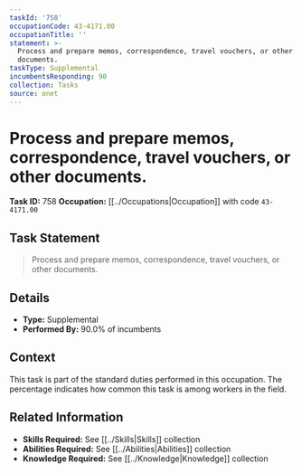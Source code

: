 ```yaml
---
taskId: '758'
occupationCode: 43-4171.00
occupationTitle: ''
statement: >-
  Process and prepare memos, correspondence, travel vouchers, or other
  documents.
taskType: Supplemental
incumbentsResponding: 90
collection: Tasks
source: onet
---
```

# Process and prepare memos, correspondence, travel vouchers, or other documents.

**Task ID:** 758
**Occupation:** [[../Occupations|Occupation]] with code `43-4171.00`

## Task Statement

> Process and prepare memos, correspondence, travel vouchers, or other documents.

## Details

- **Type:** Supplemental
- **Performed By:** 90.0% of incumbents

## Context

This task is part of the standard duties performed in this occupation. The percentage indicates how common this task is among workers in the field.

## Related Information

- **Skills Required:** See [[../Skills|Skills]] collection
- **Abilities Required:** See [[../Abilities|Abilities]] collection
- **Knowledge Required:** See [[../Knowledge|Knowledge]] collection
